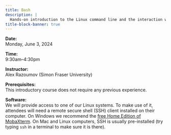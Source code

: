 ```yaml
---
title: Bash
description: |
  Hands-on introduction to the Linux command line and the interaction with a remote server.
title-block-banner: true
---
```


<!-- :::{.topdef} -->

**Date:** \
Monday, June 3, 2024

**Time:** \
9:30am–4:30pm

**Instructor:** \
Alex Razoumov (Simon Fraser University)

**Prerequisites:** \
This introductory course does not require any previous experience.

**Software:** \
We will provide access to one of our Linux systems. To make use of it, attendees will need a remote secure shell (SSH) client installed on their computer. On Windows we recommend the [free Home Edition of MobaXterm](https://mobaxterm.mobatek.net/download.html). On Mac and Linux computers, SSH is usually pre-installed (try typing `ssh` in a terminal to make sure it is there).

<!-- ::: -->

<!-- <br> -->
<!-- Course notes can be found [here](https://wgpages.netlify.app/bash-in-summer). -->
